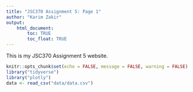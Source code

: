 ```yaml
---
title: "JSC370 Assignment 5: Page 1"
author: "Karim Zakir"
output: 
    html_document:
        toc: TRUE
        toc_float: TRUE
---
```


This is my JSC370 Assignment 5 website. 

```r
knitr::opts_chunk$set(echo = FALSE, message = FALSE, warning = FALSE)
library("tidyverse")
library("plotly")
data <- read_csv("data/data.csv")
```


